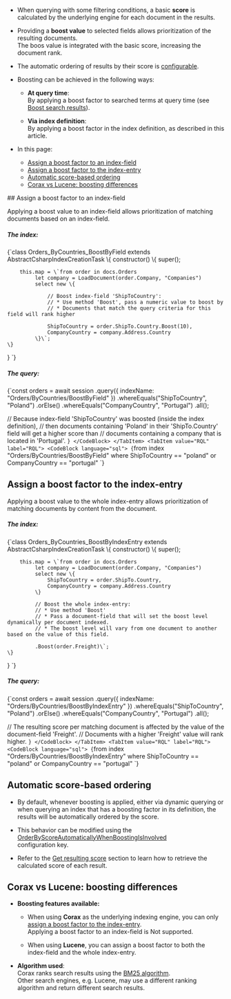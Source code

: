 
<Admonition type="note" title="">

* When querying with some filtering conditions, a basic **score** is 
  calculated by the underlying engine for each document in the results.  

* Providing a **boost value** to selected fields allows prioritization of the resulting documents.  
  The boos value is integrated with the basic score, increasing the document rank.  

* The automatic ordering of results by their score is [configurable](../indexes/boosting.mdx#automatic-score-based-ordering).  

* Boosting can be achieved in the following ways:

    * **At query time**:  
      By applying a boost factor to searched terms at query time (see [Boost search results](../client-api/session/querying/text-search/boost-search-results.mdx)).  

    * **Via index definition**:  
      By applying a boost factor in the index definition, as described in this article.  
 
* In this page:
    * [Assign a boost factor to an index-field](../indexes/boosting.mdx#assign-a-boost-factor-to-an-index-field)
    * [Assign a boost factor to the index-entry](../indexes/boosting.mdx#assign-a-boost-factor-to-the-index-entry)
    * [Automatic score-based ordering](../indexes/boosting.mdx#automatic-score-based-ordering)
    * [Corax vs Lucene: boosting differences](../indexes/boosting.mdx#automatic-score-based-ordering)

</Admonition>
## Assign a boost factor to an index-field

Applying a boost value to an index-field allows prioritization of matching documents based on an index-field.
##### The index:

<TabItem value="index_1" label="index_1">
<CodeBlock language="js">
{`class Orders_ByCountries_BoostByField extends AbstractCsharpIndexCreationTask \{
    constructor() \{
        super();

        this.map = \`from order in docs.Orders
             let company = LoadDocument(order.Company, "Companies")
             select new \{
             
                 // Boost index-field 'ShipToCountry':
                 // * Use method 'Boost', pass a numeric value to boost by 
                 // * Documents that match the query criteria for this field will rank higher
                
                 ShipToCountry = order.ShipTo.Country.Boost(10),
                 CompanyCountry = company.Address.Country
             \}\`;
    \}
\}
`}
</CodeBlock>
</TabItem>

##### The query:

<Tabs groupId='languageSyntax'>
<TabItem value="Query" label="Query">
<CodeBlock language="js">
{`const orders = await session
    .query({ indexName: "Orders/ByCountries/BoostByField" })
    .whereEquals("ShipToCountry", "Poland")
    .orElse()
    .whereEquals("CompanyCountry", "Portugal")
    .all();

// Because index-field 'ShipToCountry' was boosted (inside the index definition),
// then documents containing 'Poland' in their 'ShipTo.Country' field will get a higher score than
// documents containing a company that is located in 'Portugal'.
`}
</CodeBlock>
</TabItem>
<TabItem value="RQL" label="RQL">
<CodeBlock language="sql">
{`from index "Orders/ByCountries/BoostByField"
where ShipToCountry == "poland" or CompanyCountry == "portugal"
`}
</CodeBlock>
</TabItem>
</Tabs>



## Assign a boost factor to the index-entry

Applying a boost value to the whole index-entry allows prioritization of matching documents by content from the document.
##### The index:

<TabItem value="index_2" label="index_2">
<CodeBlock language="js">
{`class Orders_ByCountries_BoostByIndexEntry extends AbstractCsharpIndexCreationTask \{
    constructor() \{
        super();

        this.map = \`from order in docs.Orders
             let company = LoadDocument(order.Company, "Companies")
             select new \{
                 ShipToCountry = order.ShipTo.Country,
                 CompanyCountry = company.Address.Country
             \}
             
             // Boost the whole index-entry:
             // * Use method 'Boost'
             // * Pass a document-field that will set the boost level dynamically per document indexed.  
             // * The boost level will vary from one document to another based on the value of this field.
            
             .Boost(order.Freight)\`;
    \}
\}
`}
</CodeBlock>
</TabItem>

##### The query:

<Tabs groupId='languageSyntax'>
<TabItem value="Query" label="Query">
<CodeBlock language="js">
{`const orders = await session
    .query({ indexName: "Orders/ByCountries/BoostByIndexEntry" })
    .whereEquals("ShipToCountry", "Poland")
    .orElse()
    .whereEquals("CompanyCountry", "Portugal")
    .all();

// The resulting score per matching document is affected by the value of the document-field 'Freight'. 
// Documents with a higher 'Freight' value will rank higher.
`}
</CodeBlock>
</TabItem>
<TabItem value="RQL" label="RQL">
<CodeBlock language="sql">
{`from index "Orders/ByCountries/BoostByIndexEntry"
where ShipToCountry == "poland" or CompanyCountry == "portugal"
`}
</CodeBlock>
</TabItem>
</Tabs>



## Automatic score-based ordering

* By default, whenever boosting is applied, either via dynamic querying or when querying an index 
  that has a boosting factor in its definition, the results will be automatically ordered by the score.  

* This behavior can be modified using the [OrderByScoreAutomaticallyWhenBoostingIsInvolved](../server/configuration/indexing-configuration.mdx#indexingorderbyscoreautomaticallywhenboostingisinvolved)    
  configuration key.

* Refer to the [Get resulting score](../client-api/session/querying/sort-query-results.mdx#get-resulting-score) 
  section to learn how to retrieve the calculated score of each result.  



## Corax vs Lucene: boosting differences

* **Boosting features available:**

    * When using **Corax** as the underlying indexing engine, you can only [assign a boost factor to the index-entry](../indexes/boosting.mdx#assign-a-boost-factor-to-the-index-entry).  
      Applying a boost factor to an index-field is Not supported.

    * When using **Lucene**, you can assign a boost factor to both the index-field and the whole index-entry.

* **Algorithm used**:  
  Corax ranks search results using the [BM25 algorithm](https://en.wikipedia.org/wiki/Okapi_BM25).   
  Other search engines, e.g. Lucene, may use a different ranking algorithm and return different search results.




